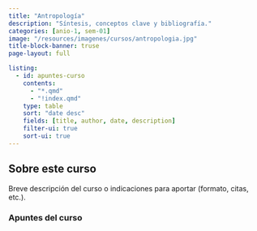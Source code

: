 ```yaml
---
title: "Antropología"
description: "Síntesis, conceptos clave y bibliografía."
categories: [anio-1, sem-01]
image: "/resources/imagenes/cursos/antropologia.jpg"
title-block-banner: truse
page-layout: full

listing:
  - id: apuntes-curso
    contents:
      - "*.qmd"
      - "!index.qmd"
    type: table
    sort: "date desc"
    fields: [title, author, date, description]
    filter-ui: true
    sort-ui: true
---
```


## Sobre este curso
Breve descripción del curso o indicaciones para aportar (formato, citas, etc.).

### Apuntes del curso
::: {#apuntes-curso}
:::
